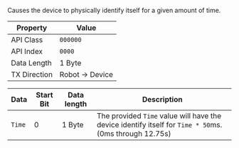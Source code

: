 Causes the device to physically identify itself for a given amount of time.

| Property | Value |
| -------- | ----- |
| API Class | `000000` |
| API Index | `0000` |
| Data Length | 1 Byte |
| TX Direction | Robot -> Device |

| Data | Start Bit | Data length | Description |
| ---- | --------- | ------- | ----------- |
| `Time` | 0 | 1 Byte | The provided `Time` value will have the device identify itself for `Time * 50`ms. (0ms through 12.75s) |